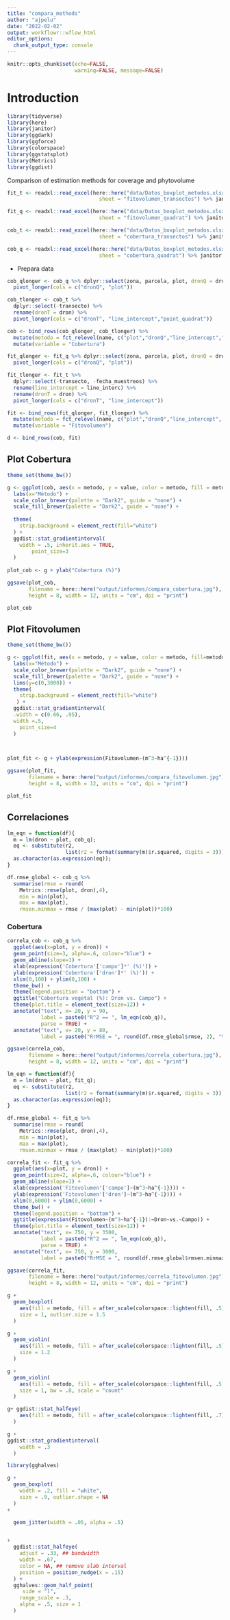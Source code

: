 ```yaml
---
title: "compara_methods"
author: "ajpelu"
date: "2022-02-02"
output: workflowr::wflow_html
editor_options:
  chunk_output_type: console
---
```



```r
knitr::opts_chunk$set(echo=FALSE, 
                      warning=FALSE, message=FALSE)
```

# Introduction

```r
library(tidyverse)
library(here)
library(janitor)
library(ggdark)
library(ggforce)
library(colorspace)
library(ggstatsplot)
library(Metrics)
library(ggdist)
```

Comparison of estimation methods for coverage and phytovolume 
  

```r
fit_t <- readxl::read_excel(here::here("data/Datos_boxplot_metodos.xlsx"), 
                              sheet = "fitovolumen_transectos") %>% janitor::clean_names() 

fit_q <- readxl::read_excel(here::here("data/Datos_boxplot_metodos.xlsx"), 
                              sheet = "fitovolumen_quadrat") %>% janitor::clean_names() 

cob_t <- readxl::read_excel(here::here("data/Datos_boxplot_metodos.xlsx"), 
                              sheet = "cobertura_transectos") %>% janitor::clean_names() 

cob_q <- readxl::read_excel(here::here("data/Datos_boxplot_metodos.xlsx"), 
                              sheet = "cobertura_quadrat") %>% janitor::clean_names() 
```

- Prepara data 
```r
cob_qlonger <- cob_q %>% dplyr::select(zona, parcela, plot, dronQ = dron) %>% 
  pivot_longer(cols = c("dronQ", "plot"))

cob_tlonger <- cob_t %>% 
  dplyr::select(-transecto) %>% 
  rename(dronT = dron) %>% 
  pivot_longer(cols = c("dronT", "line_intercept","point_quadrat"))

cob <- bind_rows(cob_qlonger, cob_tlonger) %>% 
  mutate(metodo = fct_relevel(name, c("plot","dronQ","line_intercept","point_quadrat", "dronT"))) %>% 
  mutate(variable = "Cobertura")

fit_qlonger <- fit_q %>% dplyr::select(zona, parcela, plot, dronQ = dron) %>% 
  pivot_longer(cols = c("dronQ", "plot"))

fit_tlonger <- fit_t %>% 
  dplyr::select(-transecto, -fecha_muestreos) %>% 
  rename(line_intercept = line_interc) %>% 
  rename(dronT = dron) %>% 
  pivot_longer(cols = c("dronT", "line_intercept"))

fit <- bind_rows(fit_qlonger, fit_tlonger) %>% 
  mutate(metodo = fct_relevel(name, c("plot","dronQ","line_intercept", "dronT"))) %>% 
  mutate(variable = "Fitovolumen")

d <- bind_rows(cob, fit)

```


## Plot Cobertura
```r
theme_set(theme_bw())

g <- ggplot(cob, aes(x = metodo, y = value, color = metodo, fill = metodo)) +
  labs(x="Método") +
  scale_color_brewer(palette = "Dark2", guide = "none") +
  scale_fill_brewer(palette = "Dark2", guide = "none") + 
   
  theme(
    strip.background = element_rect(fill="white")
  ) + 
  ggdist::stat_gradientinterval(
    width = .5, inherit.aes = TRUE,
        point_size=3
  ) 
   
plot_cob <- g + ylab("Cobertura (%)")

ggsave(plot_cob, 
       filename = here::here("output/informes/compara_cobertura.jpg"), 
       height = 8, width = 12, units = "cm", dpi = "print")

```

```r
plot_cob
```


##  Plot Fitovolumen
```r
theme_set(theme_bw())

g <- ggplot(fit, aes(x = metodo, y = value, color = metodo, fill=metodo)) +
  labs(x="Método") +
  scale_color_brewer(palette = "Dark2", guide = "none") +
  scale_fill_brewer(palette = "Dark2", guide = "none") + 
  lims(y=c(0,3000)) +
  theme(
    strip.background = element_rect(fill="white")
   ) +
  ggdist::stat_gradientinterval(
  .width = c(0.66, .95), 
  width =.5, 
    point_size=4
  )  


  
plot_fit <- g + ylab(expression(Fitovolumen~(m^3~ha^{-1})))

ggsave(plot_fit, 
       filename = here::here("output/informes/compara_fitovolumen.jpg"), 
       height = 8, width = 12, units = "cm", dpi = "print")

```

```r
plot_fit
```


## Correlaciones 
```r
lm_eqn = function(df){
  m = lm(dron ~ plot, cob_q);
  eq <- substitute(r2,
                   list(r2 = format(summary(m)$r.squared, digits = 3)))
  as.character(as.expression(eq));                 
}

df.rmse_global <- cob_q %>% 
  summarise(rmse = round(
    Metrics::rmse(plot, dron),4),
    min = min(plot), 
    max = max(plot),
    rmsen.minmax = rmse / (max(plot) - min(plot))*100)
```

### Cobertura 
```r
correla_cob <- cob_q %>% 
  ggplot(aes(x=plot, y = dron)) + 
  geom_point(size=3, alpha=.6, colour="blue") + 
  geom_abline(slope=1) +
  xlab(expression('Cobertura'['campo']*' (%)')) + 
  ylab(expression('Cobertura'['dron']*' (%)')) +
  xlim(0,100) + ylim(0,100) + 
  theme_bw() + 
  theme(legend.position = "bottom") + 
  ggtitle("Cobertura vegetal (%): Dron vs. Campo") + 
  theme(plot.title = element_text(size=12)) + 
  annotate("text", x= 20, y = 90, 
           label = paste0("R^2 == ", lm_eqn(cob_q)), 
           parse = TRUE) +
  annotate("text", x= 20, y = 80, 
           label = paste0("RrMSE = ", round(df.rmse_global$rmse, 2), "%"))
```

```r
ggsave(correla_cob, 
       filename = here::here("output/informes/correla_cobertura.jpg"), 
       height = 8, width = 12, units = "cm", dpi = "print")
```


```r
lm_eqn = function(df){
  m = lm(dron ~ plot, fit_q);
  eq <- substitute(r2,
                   list(r2 = format(summary(m)$r.squared, digits = 3)))
  as.character(as.expression(eq));                 
}

df.rmse_global <- fit_q %>% 
  summarise(rmse = round(
    Metrics::rmse(plot, dron),4),
    min = min(plot), 
    max = max(plot),
    rmsen.minmax = rmse / (max(plot) - min(plot))*100)
```


```r
correla_fit <- fit_q %>% 
  ggplot(aes(x=plot, y = dron)) + 
  geom_point(size=2, alpha=.6, colour="blue") + 
  geom_abline(slope=1) +
  xlab(expression('Fitovolumen'['campo']~(m^3~ha^{-1}))) + 
  ylab(expression('Fitovolumen'['dron']~(m^3~ha^{-1}))) +
  xlim(0,6000) + ylim(0,6000) + 
  theme_bw() + 
  theme(legend.position = "bottom") + 
  ggtitle(expression(Fitovolumen~(m^3~ha^{-1}):~Dron~vs.~Campo)) + 
  theme(plot.title = element_text(size=12)) + 
  annotate("text", x= 750, y = 3500, 
           label = paste0("R^2 == ", lm_eqn(cob_q)), 
           parse = TRUE) +
  annotate("text", x= 750, y = 3000, 
           label = paste0("RrMSE = ", round(df.rmse_global$rmsen.minmax, 2), "%"))
```


```r
ggsave(correla_fit, 
       filename = here::here("output/informes/correla_fitovolumen.jpg"), 
       height = 8, width = 12, units = "cm", dpi = "print")
```




```r
g + 
  geom_boxplot(
    aes(fill = metodo, fill = after_scale(colorspace::lighten(fill, .5))),
    size = 1, outlier.size = 1.5
  )

g + 
  geom_violin(
    aes(fill = metodo, fill = after_scale(colorspace::lighten(fill, .5))),
    size = 1.2
  )

g + 
  geom_violin(
    aes(fill = metodo, fill = after_scale(colorspace::lighten(fill, .5))),
    size = 1, bw = .8, scale = "count"
  )

g+ ggdist::stat_halfeye(
    aes(fill = metodo, fill = after_scale(colorspace::lighten(fill, .7)))
  )

g +  
ggdist::stat_gradientinterval(
    width = .3
  ) 

library(gghalves)

g + 
  geom_boxplot(
    width = .2, fill = "white",
    size = .9, outlier.shape = NA
  ) 
+

  geom_jitter(width = .05, alpha = .5)


+
  ggdist::stat_halfeye(
    adjust = .33, ## bandwidth
    width = .67, 
    color = NA, ## remove slab interval
    position = position_nudge(x = .15)
  ) +
  gghalves::geom_half_point(
     side = "l", 
    range_scale = .3, 
    alpha = .5, size = 1
  ) 
```

